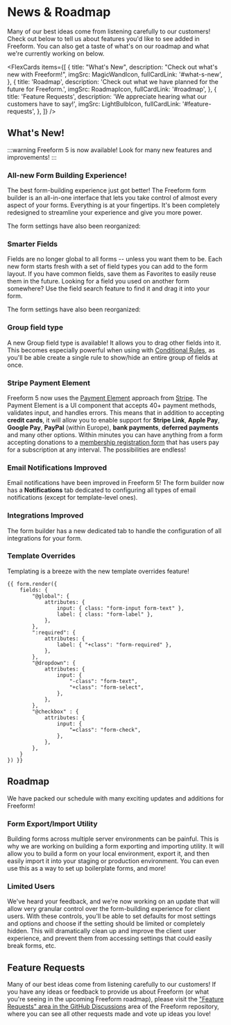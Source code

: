 



# News & Roadmap

Many of our best ideas come from listening carefully to our customers! Check out below to tell us about features you'd like to see added in Freeform. You can also get a taste of what's on our roadmap and what we're currently working on below.

<FlexCards
  items={[
    {
      title: "What's New",
      description: "Check out what's new with Freeform!",
      imgSrc: MagicWandIcon,
      fullCardLink: '#what-s-new',
    },
    {
      title: 'Roadmap',
      description:
        'Check out what we have planned for the future for Freeform.',
      imgSrc: RoadmapIcon,
      fullCardLink: '#roadmap',
    },
    {
      title: 'Feature Requests',
      description: 'We appreciate hearing what our customers have to say!',
      imgSrc: LightBulbIcon,
      fullCardLink: '#feature-requests',
    },
  ]}
/>

## What's New!

:::warning
Freeform 5 is now available! Look for many new features and improvements!
:::

### All-new Form Building Experience!

The best form-building experience just got better! The Freeform form builder is an all-in-one interface that lets you take control of almost every aspect of your forms. Everything is at your fingertips. It's been completely redesigned to streamline your experience and give you more power.

<Player
  url={BuilderFeatureVideo}
  muted
  loop
  playing
  width="100%"
  height="100%"
/>

The form settings have also been reorganized:

<Player
  url={BuilderSettingsVideo}
  muted
  loop
  playing
  width="100%"
  height="100%"
/>

### Smarter Fields

Fields are no longer global to all forms -- unless you want them to be. Each new form starts fresh with a set of field types you can add to the form layout. If you have common fields, save them as Favorites to easily reuse them in the future. Looking for a field you used on another form somewhere? Use the field search feature to find it and drag it into your form.

<Player
  url={BuilderOverviewVideo}
  muted
  loop
  playing
  width="100%"
  height="100%"
/>

The form settings have also been reorganized:

<Player
  url={BuilderFavoritesVideo}
  muted
  loop
  playing
  width="100%"
  height="100%"
/>

### Group field type

A new Group field type is available! It allows you to drag other fields into it. This becomes especially powerful when using with [Conditional Rules](./forms/conditional-rules/), as you'll be able create a single rule to show/hide an entire group of fields at once.

<Player url={GroupFieldsVideo} muted loop playing width="100%" height="100%" />

### Stripe Payment Element

Freeform 5 now uses the [Payment Element](https://stripe.com/docs/payments/payment-element) approach from [Stripe](https://stripe.com). The Payment Element is a UI component that accepts 40+ payment methods, validates input, and handles errors. This means that in addition to accepting **credit cards**, it will allow you to enable support for **Stripe Link**, **Apple Pay**, **Google Pay**, **PayPal** (within Europe), **bank payments**, **deferred payments** and many other options. Within minutes you can have anything from a form accepting donations to a [membership registration form](./guides/user-registration-forms/) that has users pay for a subscription at any interval. The possibilities are endless!

<Player
  url={StripePaymentsVideo}
  muted
  loop
  playing
  width="100%"
  height="100%"
/>

### Email Notifications Improved

Email notifications have been improved in Freeform 5! The form builder now has a **Notifications** tab dedicated to configuring all types of email notifications (except for template-level ones).

<Player
  url={BuilderNotificationsVideo}
  muted
  loop
  playing
  width="100%"
  height="100%"
/>

### Integrations Improved

The form builder has a new dedicated tab to handle the configuration of all integrations for your form.

<Player
  url={BuilderIntegrationsVideo}
  muted
  loop
  playing
  width="100%"
  height="100%"
/>

### Template Overrides

Templating is a breeze with the new template overrides feature!

```twig {11,17-18,25} showLineNumbers
{{ form.render({
    fields: {
        "@global": {
            attributes: {
                input: { class: "form-input form-text" },
                label: { class: "form-label" },
            },
        },
        ":required": {
            attributes: {
                label: { "+class": "form-required" },
            },
        },
        "@dropdown": {
            attributes: {
                input: {
                    "-class": "form-text",
                    "+class": "form-select",
                },
            },
        },
        "@checkbox" : {
            attributes: {
                input: {
                    "=class": "form-check",
                },
            },
        },
    }
}) }}
```

## Roadmap

We have packed our schedule with many exciting updates and additions for Freeform!

### Form Export/Import Utility

Building forms across multiple server environments can be painful. This is why we are working on building a form exporting and importing utility. It will allow you to build a form on your local environment, export it, and then easily import it into your staging or production environment. You can even use this as a way to set up boilerplate forms, and more!

### Limited Users

We've heard your feedback, and we're now working on an update that will allow very granular control over the form-building experience for client users. With these controls, you'll be able to set defaults for most settings and options and choose if the setting should be limited or completely hidden. This will dramatically clean up and improve the client user experience, and prevent them from accessing settings that could easily break forms, etc.

## Feature Requests

Many of our best ideas come from listening carefully to our customers! If you have any ideas or feedback to provide us about Freeform (or what you're seeing in the upcoming Freeform roadmap), please visit the ["Feature Requests" area in the GitHub Discussions](https://github.com/solspace/craft-freeform/discussions/categories/feature-requests) area of the Freeform repository, where you can see all other requests made and vote up ideas you love!
